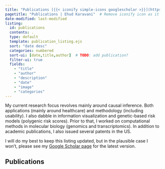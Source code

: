 ```yaml
---
title: "Publications [{{< iconify simple-icons googlescholar >}}](https://scholar.google.com/citations?user=KAzt_pYAAAAJ&hl=en)"
pagetitle: "Publications | Ehud Karavani"  # Remove iconify icon as it is rendered as the actual text
date-modified: last-modified
listing: 
  id: publications
  contents: .
  type: default
  template: publication_listing.ejs
  sort: "date desc"
  categories: numbered
  sort-ui: [date,title,author]  # TODO: add publication?
  filter-ui: true
  fields: 
    - "title"
    - "author"
    - "description"
    - "date"
    - "image"
    - "categories"
---
```


My current research focus revolves mainly around causal inference.
Both applications (mainly around healthcare) and methodology (including usability).
I also dabble in information visualization and genetic-based risk models (polygenic risk scores).
Prior to that, I worked on computational methods in molecular biology (genomics and transcriptomics).
In addition to academic publications, I also issued several patents in the US.

I will do my best to keep this listing updated,
but in the plausible case I won't,
please see my [Google Scholar page](https://scholar.google.com/citations?user=KAzt_pYAAAAJ&hl=en)
for the latest version.

## Publications
<!-- :::{#publications}
::: -->
